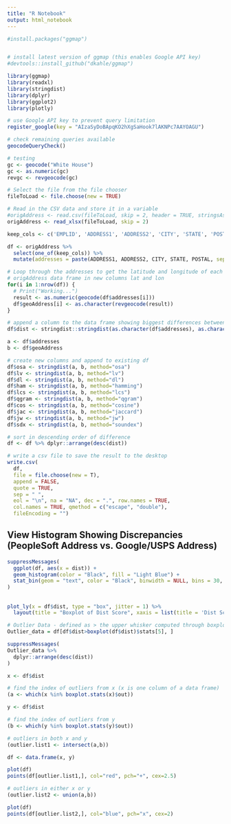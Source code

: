 ```yaml
---
title: "R Notebook"
output: html_notebook
---
```


```r

#install.packages("ggmap")


# install latest version of ggmap (this enables Google API key)
#devtools::install_github("dkahle/ggmap")

```

```r
library(ggmap)
library(readxl)
library(stringdist)
library(dplyr)
library(ggplot2)
library(plotly)
```

```r

# use Google API key to prevent query limitation
register_google(key = "AIzaSyDoBApqKO2hXgSaHook7lAKNPc7AAYOAGU")

```

```r

# check remaining queries available
geocodeQueryCheck()

# testing
gc <- geocode("White House")
gc <- as.numeric(gc)
revgc <- revgeocode(gc)

```

```r
# Select the file from the file chooser
fileToLoad <- file.choose(new = TRUE)
```

```r
# Read in the CSV data and store it in a variable 
#origAddress <- read.csv(fileToLoad, skip = 2, header = TRUE, stringsAsFactors = FALSE)
origAddress <- read_xlsx(fileToLoad, skip = 2)
```

```r

keep_cols <- c('EMPLID', 'ADDRESS1', 'ADDRESS2', 'CITY', 'STATE', 'POSTAL')

df <- origAddress %>% 
  select(one_of(keep_cols)) %>%
  mutate(addresses = paste(ADDRESS1, ADDRESS2, CITY, STATE, POSTAL, sep = ", "))

```


```r
# Loop through the addresses to get the latitude and longitude of each address and add it to the
# origAddress data frame in new columns lat and lon
for(i in 1:nrow(df)) {
  # Print("Working...")
  result <- as.numeric(geocode(df$addresses[i]))
  df$geoAddress[i] <- as.character(revgeocode(result))
}

```

```r

# append a column to the data frame showing biggest differences between listed and computed addresses
df$dist <- stringdist::stringdist(as.character(df$addresses), as.character(df$geoAddress))

a <- df$addresses
b <- df$geoAddress

# create new columns and append to existing df
df$osa <- stringdist(a, b, method="osa")
df$lv <- stringdist(a, b, method="lv")
df$dl <- stringdist(a, b, method="dl")
df$ham <- stringdist(a, b, method="hamming")
df$lcs <- stringdist(a, b, method="lcs")
df$qgram <- stringdist(a, b, method="qgram")
df$cos <- stringdist(a, b, method="cosine")
df$jac <- stringdist(a, b, method="jaccard")
df$jw <- stringdist(a, b, method="jw")
df$sdx <- stringdist(a, b, method="soundex")

# sort in descending order of difference
df <- df %>% dplyr::arrange(desc(dist))

```

```r

# write a csv file to save the result to the desktop
write.csv(
  df,
  file = file.choose(new = T),
  append = FALSE,
  quote = TRUE,
  sep = " ",
  eol = "\n", na = "NA", dec = ".", row.names = TRUE,
  col.names = TRUE, qmethod = c("escape", "double"),
  fileEncoding = "")

```

## View Histogram Showing Discrepancies (PeopleSoft Address vs. Google/USPS Address)

```r
suppressMessages(
  ggplot(df, aes(x = dist)) +
  geom_histogram(color = "Black", fill = "Light Blue") +
  stat_bin(geom = "text", color = "Black", binwidth = NULL, bins = 30, aes(label = ..count..), position = position_stack(vjust = 0.7))
)


```

##

```r

plot_ly(x = df$dist, type = "box", jitter = 1) %>% 
  layout(title = "Boxplot of Dist Score", xaxis = list(title = 'Dist Score'))

# Outlier Data - defined as > the upper whisker computed through boxplot.stats
Outlier_data = df[df$dist>boxplot(df$dist)$stats[5], ]  

suppressMessages(
Outlier_data %>%
  dplyr::arrange(desc(dist))
)

```


```r

x <- df$dist

# find the index of outliers from x (x is one column of a data frame)
(a <- which(x %in% boxplot.stats(x)$out))

y <- df$dist

# find the index of outliers from y
(b <- which(y %in% boxplot.stats(y)$out))

# outliers in both x and y
(outlier.list1 <- intersect(a,b))

df <- data.frame(x, y)

plot(df)
points(df[outlier.list1,], col="red", pch="+", cex=2.5)

```

```r

# outliers in either x or y
(outlier.list2 <- union(a,b))

plot(df)
points(df[outlier.list2,], col="blue", pch="x", cex=2)

```

